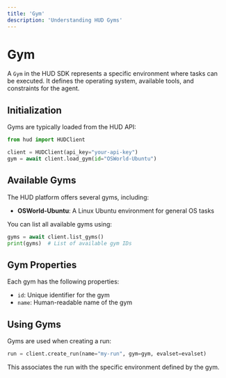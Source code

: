 ```yaml
---
title: 'Gym'
description: 'Understanding HUD Gyms'
---
```


# Gym

A `Gym` in the HUD SDK represents a specific environment where tasks can be executed. It defines the operating system, available tools, and constraints for the agent.

## Initialization

Gyms are typically loaded from the HUD API:

```python
from hud import HUDClient

client = HUDClient(api_key="your-api-key")
gym = await client.load_gym(id="OSWorld-Ubuntu")
```

## Available Gyms

The HUD platform offers several gyms, including:

- **OSWorld-Ubuntu**: A Linux Ubuntu environment for general OS tasks

You can list all available gyms using:

```python
gyms = await client.list_gyms()
print(gyms)  # List of available gym IDs
```

## Gym Properties

Each gym has the following properties:

- `id`: Unique identifier for the gym
- `name`: Human-readable name of the gym

## Using Gyms

Gyms are used when creating a run:

```python
run = client.create_run(name="my-run", gym=gym, evalset=evalset)
```

This associates the run with the specific environment defined by the gym. 